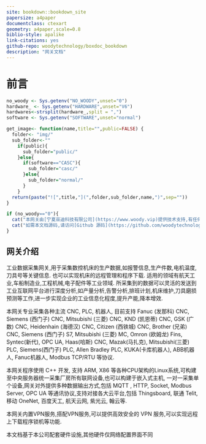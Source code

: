 ```yaml
---
site: bookdown::bookdown_site
papersize: a4paper
documentclass: ctexart
geometry: a4paper,scale=0.8
biblio-style: apalike
link-citations: yes
github-repo: woodytechnology/boxdoc_bookdown
description: "网关文档"
---
```


\cleardoublepage

\setcounter{page}{1}
\pagenumbering{arabic}

# 前言

```r
no_woody <- Sys.getenv("NO_WOODY",unset="0")
hardware_ <- Sys.getenv("HARDWARE",unset="V6")
hardwares<-strsplit(hardware_,split = ",")
software <- Sys.getenv("SOFTWARE",unset="normal")

get_image<- function(name,title="",public=FALSE) {
  folder<- "img/"
  sub_folder<-""
    if(public){
      sub_folder="public/"
    }else{
      if(software=="CASC"){
        sub_folder="casc/"
      }else{
        sub_folder="normal/"
      }
    }
  return(paste("![",title,"](",folder,sub_folder,name,")",sep=""))
}

```

```r
if (no_woody=="0"){
  cat("本网关由[宁夏巫迪科技有限公司](https://www.woody.vip)提供技术支持,有任何问题请发邮件至<support@woody.vip>\n\n")
  cat("如需本文档源码,请访问[Github 源码](https://github.com/woodytechnology/boxdoc_bookdown)\n\n")
}
```

## 网关介绍

工业数据采集网关,用于采集数控机床的生产数据,如报警信息,生产件数,电机温度,刀具号等关键信息. 也可以实现机床的远程管理和程序下载. 适用的领域有航天工业,车船制造业,工程机械,电子配件等工业领域. 所采集到的数据可以灵活的发送到工业互联网平台进行深度分析,如产量分析,告警分析,排班计划,机床维护,刀具磨损预测等工作,进一步实现企业的工业信息化程度,提升产能,降本增效.

本网关专业采集各种主流 CNC, PLC, 机器人, 目前支持 Fanuc (发那科) CNC, Siemens (西门子) CNC, Mitsubishi (三菱) CNC, KND (凯恩蒂) CNC, GSK (广数) CNC, Heidenhain (海德汉) CNC, Citizen (西铁城) CNC, Brother (兄弟) CNC,
Siemens (西门子) S7, Mitsubishi (三菱) MC, Omron (欧姆龙) Fins, Syntec(新代), OPC UA, Haas(哈斯) CNC, Mazak(马扎克), Mitsubishi(三菱) PLC, Siemens(西门子) PLC, Allen Bradley PLC,
KUKA(卡库机器人), ABB机器人, Fanuc机器人, Modbus TCP/RTU 等协议.


本网关程序使用 C++ 开发, 支持 ARM, X86 等各种CPU架构的Linux系统,可构建至中央服务器统一采集厂房所有联网设备,也可以构建于嵌入式主机,
一对一采集单个设备,网关对外提供多种数据输出方式,包括 MQTT , HTTP, Socket, Modbus Server, OPC UA 等通讯协议,支持对接各大云平台,包括 Thingsboard, 联通 Telit, 移动 OneNet, 百度天工, 航天云网, 紫光云, 翰云等.

本网关内置VPN服务,搭配VPN服务,可以提供高效安全的 VPN 服务,可以实现远程上下载程序锁机等功能.

本文档基于本公司配套硬件设施,其他硬件仅网络配置界面不同
